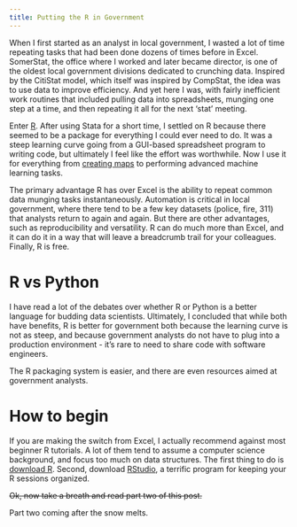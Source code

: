 ```yaml
---
title: Putting the R in Government
---
```


When I first started as an analyst in local government, I wasted a lot of time repeating tasks that had been done dozens of times before in Excel. SomerStat, the office where I worked and later became director, is one of the oldest local government divisions dedicated to crunching data. Inspired by the CitiStat model, which itself was inspired by CompStat, the idea was to use data to improve efficiency. And yet here I was, with fairly inefficient work routines that included pulling data into spreadsheets, munging one step at a time, and then repeating it all for the next 'stat' meeting.

Enter [R](http://en.wikipedia.org/wiki/R_%28programming_language%29). After using Stata for a short time, I settled on R because there seemed to be a package for everything I could ever need to do. It was a steep learning curve going from a GUI-based spreadsheet program to writing code, but ultimately I feel like the effort was worthwhile. Now I use it for everything from [creating maps](http://danielphadley.com/Automate-Map-Making/) to performing advanced machine learning tasks.

The primary advantage R has over Excel is the ability to repeat common data munging tasks instantaneously. Automation is critical in local government, where there tend to be a few key datasets (police, fire, 311) that analysts return to again and again. But there are other advantages, such as reproducibility and versatility. R can do much more than Excel, and it can do it in a way that will leave a breadcrumb trail for your colleagues. Finally, R is free.   

# R vs Python
I have read a lot of the debates over whether R or Python is a better language for budding data scientists. Ultimately, I concluded that while both have benefits, R is better for government both because the learning curve is not as steep, and because government analysts do not have to plug into a production environment - it's rare to need to share code with software engineers.

The R packaging system is easier, and there are even resources aimed at government analysts.

# How to begin
If you are making the switch from Excel, I actually recommend against most beginner R tutorials. A lot of them tend to assume a computer science background, and focus too much on data structures. The first thing to do is [download R](http://www.r-project.org/). Second, download [RStudio](http://www.rstudio.com/), a terrific program for keeping your R sessions organized. 

<del>Ok, now take a breath and read part two of this post.</del> Part two coming after the snow melts.   




